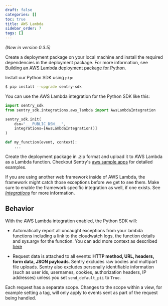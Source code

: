 ```yaml
---
draft: false
categories: []
toc: true
title: AWS Lambda
sidebar_order: 7
tags: []
---
```

*(New in version 0.3.5)*

<!-- WIZARD -->
Create a deployment package on your local machine and install the required dependencies in the deployment package.
For more information, see [Building an AWS Lambda deployment package for Python](https://aws.amazon.com/premiumsupport/knowledge-center/build-python-lambda-deployment-package/).

Install our Python SDK using `pip`:

```bash
$ pip install --upgrade sentry-sdk
```

You can use the AWS Lambda integration for the Python SDK like this:

```python
import sentry_sdk
from sentry_sdk.integrations.aws_lambda import AwsLambdaIntegration

sentry_sdk.init(
    dsn="___PUBLIC_DSN___",
    integrations=[AwsLambdaIntegration()]
)

def my_function(event, context):
    ...
```

Create the deployment package in .zip format and upload it to AWS Lambda as a Lambda function. Checkout Sentry's [aws sample apps](https://github.com/getsentry/examples/tree/master/aws-lambda/python) for detailed examples.

<Alert level="info" level="Note"><markdown>

If you are using another web framework inside of AWS Lambda, the framework might catch those exceptions before we get to see them. Make sure to enable the framework specific integration as well, if one exists. See [*Integrations*](/platforms/python/#integrations) for more information.

</markdown></Alert>


<!-- TODO-ADD-VERIFICATION-EXAMPLE -->


## Behavior

With the AWS Lambda integration enabled, the Python SDK will:

* Automatically report all uncaught exceptions from your lambda functions including a link to the cloudwatch logs, the function details and sys.argv for the function. You can add more context as described [here](/platforms/python#setting-context)

* Request data is attached to all events: **HTTP method, URL, headers, form data, JSON payloads**. Sentry excludes raw bodies and multipart file uploads. Sentry also excludes personally identifiable information (such as user ids, usernames, cookies, authorization headers, IP addresses) unless you set ``send_default_pii`` to ``True``.

Each request has a separate scope. Changes to the scope within a view, for example setting a tag, will only apply to events sent as part of the request being handled.
